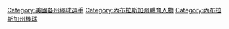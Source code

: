 {{Commons category|Baseball players from Nebraska}}
{{CatAutoTOC}}
[[Category:美國各州棒球選手|Category:美國各州棒球選手]]
[[Category:內布拉斯加州體育人物|Category:內布拉斯加州體育人物]]
[[Category:內布拉斯加州棒球|Category:內布拉斯加州棒球]]